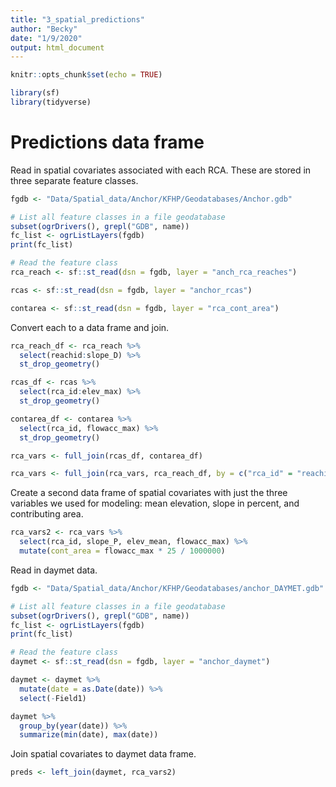 ```yaml
---
title: "3_spatial_predictions"
author: "Becky"
date: "1/9/2020"
output: html_document
---
```


```r
knitr::opts_chunk$set(echo = TRUE)

library(sf)
library(tidyverse)
```

# Predictions data frame

Read in spatial covariates associated with each RCA. These are stored in three separate feature classes.

```r
fgdb <- "Data/Spatial_data/Anchor/KFHP/Geodatabases/Anchor.gdb"

# List all feature classes in a file geodatabase
subset(ogrDrivers(), grepl("GDB", name))
fc_list <- ogrListLayers(fgdb)
print(fc_list)

# Read the feature class
rca_reach <- sf::st_read(dsn = fgdb, layer = "anch_rca_reaches")

rcas <- sf::st_read(dsn = fgdb, layer = "anchor_rcas")

contarea <- sf::st_read(dsn = fgdb, layer = "rca_cont_area")

```

Convert each to a data frame and join. 

```r
rca_reach_df <- rca_reach %>% 
  select(reachid:slope_D) %>% 
  st_drop_geometry()

rcas_df <- rcas %>% 
  select(rca_id:elev_max) %>% 
  st_drop_geometry()

contarea_df <- contarea %>% 
  select(rca_id, flowacc_max) %>% 
  st_drop_geometry()

rca_vars <- full_join(rcas_df, contarea_df)

rca_vars <- full_join(rca_vars, rca_reach_df, by = c("rca_id" = "reachid"))
```

Create a second data frame of spatial covariates with just the three variables we used for modeling: mean elevation, slope in percent, and contributing area.

```r
rca_vars2 <- rca_vars %>% 
  select(rca_id, slope_P, elev_mean, flowacc_max) %>% 
  mutate(cont_area = flowacc_max * 25 / 1000000)

```

Read in daymet data.

```r

fgdb <- "Data/Spatial_data/Anchor/KFHP/Geodatabases/anchor_DAYMET.gdb"

# List all feature classes in a file geodatabase
subset(ogrDrivers(), grepl("GDB", name))
fc_list <- ogrListLayers(fgdb)
print(fc_list)

# Read the feature class
daymet <- sf::st_read(dsn = fgdb, layer = "anchor_daymet")

daymet <- daymet %>% 
  mutate(date = as.Date(date)) %>% 
  select(-Field1)

daymet %>% 
  group_by(year(date)) %>% 
  summarize(min(date), max(date))

```

Join spatial covariates to daymet data frame.

```r
preds <- left_join(daymet, rca_vars2)

```


